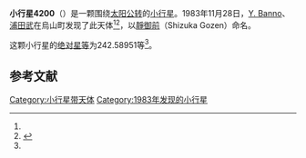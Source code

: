 {{Infobox planet
| bgcolour = #FFFFC0
| name = 4200 Shizukagozen
| symbol = 
| image = 
| caption = 
| discovery = yes
| discovery_ref = 
| discoverer = [[Y._Banno|Y. Banno]]、[[浦田武|浦田武]]
| discovery_site = [[烏山町|烏山町]] 
| discovered = 1983年11月28日
| designations = yes
| mp_name = 
| named_after = 
| alt_names = 1983 WA/ 1976 JP3 / 3076 P-L
| mp_category = [[主带小行星|主带小行星]]
| orbit_ref = <ref name="a">[http://ssd.jpl.nasa.gov/sbdb.cgi?sstr=4200 4200 Shizukagozen] {{Wayback|url=http://ssd.jpl.nasa.gov/sbdb.cgi?sstr=4200 |date=20201124004319 }}，小行星數據庫瀏覽器（JPL Small-Body Database Browser）－[[美国国家航空航天局|美国国家航空航天局]]喷气推进实验室</ref>
| epoch = 2456400.5 (2013年4月18日更新)
| aphelion = {{convert|3.3371804|AU|km|3|abbr=on|lk=out}}
| perihelion = {{convert|2.1157100|AU|km|3|abbr=on}}
| semimajor = {{convert|2.7264452|AU|km|3|abbr=on}}
| eccentricity = 0.2240042
| period = 1644.347467 [[日|日]]<br />4.5[[儒略年|儒略年]]
| avg_speed = 
| inclination = 7.76978
| asc_node = 241.72122
| mean_anomaly = 
| arg_peri = 242.58951
| satellites = 
| physical_characteristics = yes
| dimensions = 
| mass = 
| density = 
| surface_grav = 
| escape_velocity = 
| sidereal_day = 
| axial_tilt = 
| pole_ecliptic_lat = 
| pole_ecliptic_lon = 
| albedo = 
| temperatures= 
| temp_name1 = 
| mean_temp_1 = 
| max_temp_1 = 
| temp_name2 = 
| max_temp_2 = 
| spectral_type = 
| abs_magnitude = 242.58951
}}

'''小行星4200'''（{{lang-en|4200 Shizukagozen}}）是一颗围绕[[太阳|太阳]][[公转|公转]]的[[小行星|小行星]]。1983年11月28日，[[Y._Banno|Y. Banno]]、[[浦田武|浦田武]]在烏山町发现了此天体<ref name="a" /><ref>{{cite news|title=小行星列表|url=http://cfa-www.harvard.edu/iau/lists/NumberedMPs.txt|accessdate=2013-07-08|newspaper=哈佛大学|archive-date=2008-05-17|archive-url=https://web.archive.org/web/20080517010638/http://cfa-www.harvard.edu/iau/lists/NumberedMPs.txt|dead-url=no}}</ref>，以[[靜御前|靜御前]]（Shizuka Gozen）命名。

这颗小行星的[[绝对星等|绝对星等]]为242.58951等<ref name="a" />。

==参考文献==
{{reflist}}
{{Minor Planet Number|[[小行星4199|小行星4199]]|[[小行星4201|小行星4201]]}}

{{小天体}}

[[Category:小行星带天体|Category:小行星带天体]]
[[Category:1983年发现的小行星|Category:1983年发现的小行星]]

{{asteroid-stub}}